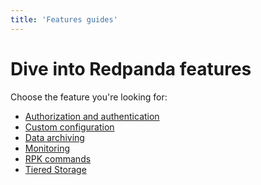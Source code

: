 ```yaml
---
title: 'Features guides'
---
```


# Dive into Redpanda features

Choose the feature you're looking for:

- [Authorization and authentication](/docs/core/security/acls) 
- [Custom configuration](/docs/core/cluster-administration/configuration) 
- [Data archiving](/docs/core/data-management/data-archiving) 
- [Monitoring](/docs/core/cluster-administration/monitoring) 
- [RPK commands](/docs/core/reference/rpk-commands)
- [Tiered Storage](/docs/core/data-management/tiered-storage)
